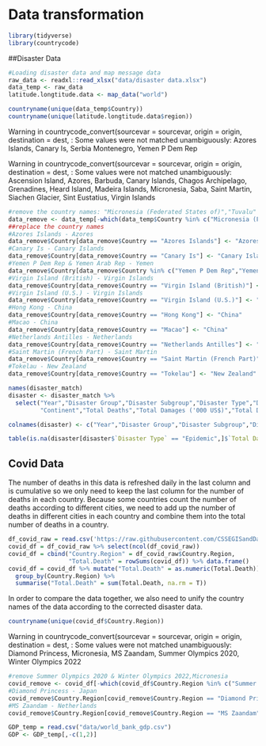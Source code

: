 # Data transformation

```r
library(tidyverse)
library(countrycode)
```

##Disaster Data



```r
#Loading disaster data and map message data
raw_data <- readxl::read_xlsx("data/disaster data.xlsx")
data_temp <- raw_data
latitude.longtitude.data <- map_data("world")
```

```r
countryname(unique(data_temp$Country))
countryname(unique(latitude.longtitude.data$region))
```
Warning in countrycode_convert(sourcevar = sourcevar, origin = origin, destination = dest,  :
  Some values were not matched unambiguously: Azores Islands, Canary Is, Serbia Montenegro, Yemen P Dem Rep

Warning in countrycode_convert(sourcevar = sourcevar, origin = origin, destination = dest,  :
  Some values were not matched unambiguously: Ascension Island, Azores, Barbuda, Canary Islands, Chagos Archipelago, Grenadines, Heard Island, Madeira Islands, Micronesia, Saba, Saint Martin, Siachen Glacier, Sint Eustatius, Virgin Islands

```r
#remove the country names: "Micronesia (Federated States of)","Tuvalu"
data_remove <- data_temp[-which(data_temp$Country %in% c("Micronesia (Federated States of)","Tuvalu")),]
##replace the country names
#Azores Islands - Azores
data_remove$Country[data_remove$Country == "Azores Islands"] <- "Azores"
#Canary Is - Canary Islands
data_remove$Country[data_remove$Country == "Canary Is"] <- "Canary Islands"
#Yemen P Dem Rep & Yemen Arab Rep - Yemen
data_remove$Country[data_remove$Country %in% c("Yemen P Dem Rep","Yemen Arab Rep")] <- "Yemen"
#Virgin Island (British) - Virgin Islands
data_remove$Country[data_remove$Country == "Virgin Island (British)"] <- "Virgin Islands"
#Virgin Island (U.S.) - Virgin Islands
data_remove$Country[data_remove$Country == "Virgin Island (U.S.)"] <- "Virgin Islands"
#Hong Kong - China
data_remove$Country[data_remove$Country == "Hong Kong"] <- "China"
#Macao - China
data_remove$Country[data_remove$Country == "Macao"] <- "China"
#Netherlands Antilles - Netherlands
data_remove$Country[data_remove$Country == "Netherlands Antilles"] <- "Netherlands"
#Saint Martin (French Part) - Saint Martin
data_remove$Country[data_remove$Country == "Saint Martin (French Part)"] <- "Saint Martin"
#Tokelau - New Zealand
data_remove$Country[data_remove$Country == "Tokelau"] <- "New Zealand"
```

```r
names(disaster_match)
disaster <- disaster_match %>%
  select("Year","Disaster Group","Disaster Subgroup","Disaster Type","Disaster Subtype","Country","ISO","Region",
         "Continent","Total Deaths","Total Damages ('000 US$)","Total Damages, Adjusted ('000 US$)")

colnames(disaster) <- c("Year","Disaster Group","Disaster Subgroup","Disaster Type","Disaster Subtype","Country","ISO","Region","Continent","Total Deaths","Total Damages","Total Damages Adjusted")

table(is.na(disaster[disaster$`Disaster Type` == "Epidemic",]$`Total Damages`))
```

## Covid Data

The number of deaths in this data is refreshed daily in the last column and is cumulative so we only need to keep the last column for the number of deaths in each country. Because some countries count the number of deaths according to different cities, we need to add up the number of deaths in different cities in each country and combine them into the total number of deaths in a country.

```r
df_covid_raw = read.csv('https://raw.githubusercontent.com/CSSEGISandData/COVID-19/master/csse_covid_19_data/csse_covid_19_time_series/time_series_covid19_deaths_global.csv')
covid_df = df_covid_raw %>% select(ncol(df_covid_raw)) 
covid_df = cbind("Country.Region" = df_covid_raw$Country.Region, 
                 "Total.Death" = rowSums(covid_df)) %>% data.frame()
covid_df = covid_df %>% mutate("Total.Death" = as.numeric(Total.Death)) %>% 
  group_by(Country.Region) %>% 
  summarise("Total.Death" = sum(Total.Death, na.rm = T))
```

In order to compare the data together, we also need to unify the country names of the data according to the corrected disaster data.

```r
countryname(unique(covid_df$Country.Region))
```
Warning in countrycode_convert(sourcevar = sourcevar, origin = origin, destination = dest,  :
  Some values were not matched unambiguously: Diamond Princess, Micronesia, MS Zaandam, Summer Olympics 2020, Winter Olympics 2022
  
```r
#remove Summer Olympics 2020 & Winter Olympics 2022,Micronesia
covid_remove <- covid_df[-which(covid_df$Country.Region %in% c("Summer Olympics 2020", "Winter Olympics 2022", "Micronesia")),]
#Diamond Princess - Japan
covid_remove$Country.Region[covid_remove$Country.Region == "Diamond Princess"] <- "Japan"
#MS Zaandam - Netherlands
covid_remove$Country.Region[covid_remove$Country.Region == "MS Zaandam"] <- "Netherlands"
```

```r
GDP_temp = read.csv("data/world_bank_gdp.csv")
GDP <- GDP_temp[,-c(1,2)]
```